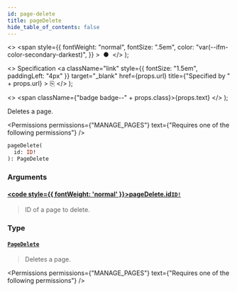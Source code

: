 ```yaml
---
id: page-delete
title: pageDelete
hide_table_of_contents: false
---
```


  <>
    <span
      style={{
        fontWeight: "normal",
        fontSize: ".5em",
        color: "var(--ifm-color-secondary-darkest)",
      }}
    >
      &nbsp;●&nbsp;
    </span>
  </>
);

  <>
    Specification
    <a
      className="link"
      style={{ fontSize: "1.5em", paddingLeft: "4px" }}
      target="\_blank"
      href={props.url}
      title={"Specified by " + props.url}
    >
      ⎘
    </a>
  </>
);

  <>
    <span className={"badge badge--" + props.class}>{props.text}</span>
  </>
);

Deletes a page.

<Permissions
  permissions={"MANAGE_PAGES"}
  text={"Requires one of the following permissions"}
/>

```graphql
pageDelete(
  id: ID!
): PageDelete
```

### Arguments

#### [<code style={{ fontWeight: 'normal' }}>pageDelete.<b>id</b></code>](#)<Bullet />[`ID!`](../../../api-reference/miscellaneous/scalars/id) <Badge class="secondary" text="non-null"/> <Badge class="secondary" text="scalar"/> <Badge class="secondary" text="miscellaneous"/>

> ID of a page to delete.

### Type

#### [`PageDelete`](../../../api-reference/pages/objects/page-delete) <Badge class="secondary" text="object"/> <Badge class="secondary" text="pages"/>

> Deletes a page.

<Permissions
  permissions={"MANAGE_PAGES"}
  text={"Requires one of the following permissions"}
/>

>

